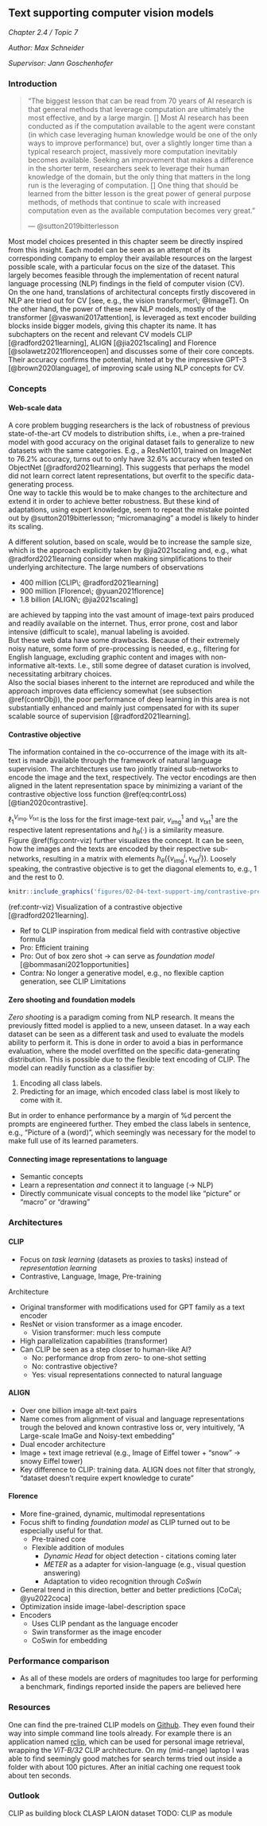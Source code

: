 ## Text supporting computer vision models

*Chapter 2.4 / Topic 7*

*Author: Max Schneider*

*Supervisor: Jann Goschenhofer*

### Introduction

> "The biggest lesson that can be read from 70 years of AI research is that general methods that leverage computation are ultimately the most effective, and by a large margin.
> [\ldots] Most AI research has been conducted as if the computation available to the agent were constant (in which case leveraging human knowledge would be one of the only ways to improve performance) but, over a slightly longer time than a typical research project, massively more computation inevitably becomes available.
> Seeking an improvement that makes a difference in the shorter term, researchers seek to leverage their human knowledge of the domain, but the only thing that matters in the long run is the leveraging of computation.
> [\ldots] One thing that should be learned from the bitter lesson is the great power of general purpose methods, of methods that continue to scale with increased computation even as the available computation becomes very great."
>
> --- @sutton2019bitterlesson

Most model choices presented in this chapter seem be directly inspired from this insight.
Each model can be seen as an attempt of its corresponding company to employ their available resources on the largest possible scale, with a particular focus on the size of the dataset.
This largely becomes feasible through the implementation of recent natural language processing (NLP) findings <!-- TODO: reference to Cem --> in the field of computer vision (CV). \
On the one hand, translations of architectural concepts firstly discovered in NLP are tried out for CV [see, e.g., the vision transformer\; @ImageT]. <!-- TODO: reference to Vladana -->
On the other hand, the power of these new NLP models, mostly of the transformer [@vaswani2017attention], is leveraged as text encoder building blocks inside bigger models, giving this chapter its name.
It has subchapters on the recent and relevant CV models CLIP [@radford2021learning], ALIGN [@jia2021scaling] and Florence [@solawetz2021florenceopen] and discusses some of their core concepts.
Their accuracy confirms the potential, hinted at by the impressive GPT-3 [@brown2020language], of improving scale using NLP concepts for CV.

### Concepts

#### Web-scale data

A core problem bugging researchers is the lack of robustness of previous state-of-the-art CV models to distribution shifts, i.e., when a pre-trained model with good accuracy on the original dataset fails to generalize to new datasets with the same categories.
E.g., a ResNet101, trained on ImageNet to 76.2% accuracy, turns out to only have 32.6% accuracy when tested on ObjectNet [@radford2021learning].
This suggests that perhaps the model did not learn correct latent representations, but overfit to the specific data-generating process. \
One way to tackle this would be to make changes to the architecture and extend it in order to achieve better robustness.
But these kind of adaptations, using expert knowledge, seem to repeat the mistake pointed out by @sutton2019bitterlesson; "micromanaging" a model is likely to hinder its scaling.
<!-- E.g., introducing long short term memory to recurrent neural networks (RNN) improved them in the short term, but made them more computationally expensive, while not solving their core problem of poor parallelization, which resulted in it being outcompeted by the heavily parallelizable transformer architecture. | Is this really true?-->

A different solution, based on scale, would be to increase the sample size, which is the approach explicitly taken by @jia2021scaling and, e.g., what @radford2021learning consider when making simplifications to their underlying architecture.
The large numbers of observations

* 400 million [CLIP\; @radford2021learning]
* 900 million [Florence\; @yuan2021florence]
* 1.8 billion [ALIGN\; @jia2021scaling]

are achieved by tapping into the vast amount of image-text pairs produced and readily available on the internet.
Thus, error prone, cost and labor intensive (difficult to scale), manual labeling is avoided. \
But these web data have some<!-- kind of heavy --> drawbacks.
Because of their extremely noisy nature, some form of pre-processing is needed, e.g., filtering for English language, excluding graphic content and images with non-informative alt-texts.
I.e., still some degree of dataset curation is involved, necessitating arbitrary choices. \
Also the social biases inherent to the internet are reproduced and while the approach improves data efficiency somewhat (see subsection \@ref(contrObj)), the poor performance of deep learning in this area is not substantially enhanced and mainly just compensated for with its super scalable source of supervision [@radford2021learning].

<!-- TODO: Other chapters discussing web-scale data? -->

#### Contrastive objective {#contrObj}

The information contained in the co-occurrence of the image with its alt-text is made available through the framework of natural language supervision.
The architectures use two jointly trained sub-networks to encode the image and the text, respectively.
The vector encodings are then aligned in the latent representation space by minimizing a variant of the contrastive objective loss function \@ref(eq:contrLoss) [@tian2020contrastive].

\begin{equation}
  \ell_1^{V_\text{img}, V_\text{txt}} = - \underset{\{v_\text{img}^1, v_\text{txt}^1, \ldots, v_\text{txt}^N\}}{\mathbb{E}} \left( \log \frac{h_\theta(\{v_\text{img}^1,v_\text{txt}^1\})}{h_\theta(\{v_\text{img}^1,v_\text{txt}^1\}) + \sum_{k=2}^N h_\theta(\{v_\text{img}^1, v_\text{txt}^k\})} \right)
  (\#eq:contrLoss)
\end{equation}

$\ell_1^{V_\text{img}, V_\text{txt}}$ is the loss for the first image-text pair, $v_\text{img}^1$ and $v_\text{txt}^1$ are the respective latent representations and $h_\theta(\cdot)$ is a similarity measure. \
Figure \@ref(fig:contr-viz) further visualizes the concept.
It can be seen, how the images and the texts are encoded by their respective sub-networks, resulting in a matrix with elements $h_\theta(\{v_\text{img}^i,v_\text{txt}^j\})$.
Loosely speaking, the contrastive objective is to get the diagonal elements to, e.g., 1 and the rest to 0.

```r
knitr::include_graphics('figures/02-04-text-support-img/contrastive-pre-training.png')
```
(ref:contr-viz) Visualization of a contrastive objective [@radford2021learning].

<!-- CONTINUE: training in latent space vs target space -->

* Ref to CLIP inspiration from medical field with contrastive objective formula
* Pro: Efficient training <!-- citation e.g., ALIGN -->
* Pro: Out of box zero shot -> can serve as _foundation model_ [@bommasani2021opportunities] <!-- ref to zero shot chapter -->
* Contra: No longer a generative model, e.g., no flexible caption generation, see CLIP Limitations

#### Zero shooting and foundation models

<!-- But language models like BERT and GPT-3 have a big impact on another aspect of their field:
They become to serve as so called foundation models, future architectures use them as building blocks. (ref to foundation model paper, ref to DALLE oder so)
A trend which is observable for this new wave of CV models, too.
They show a large potential to be the CV counterparts to NLP foundation models. (ref Florence paper, ref models using CLIP as image encoder) -->

_Zero shooting_ is a paradigm coming from NLP research.
It means the previously fitted model is applied to a new, unseen dataset.
In a way each dataset can be seen as a different task and used to evaluate the models ability to perform it.
<!-- TODO: Name some datasets and their associated tasks. -->
This is done in order to avoid a bias in performance evaluation, where the model overfitted on the specific data-generating distribution.
<!-- TODO: Look up perfomance gain. -->
This is possible due to the flexible text encoding of CLIP.
<!-- TODO: Explain this better. -->
The model can readily function as a classifier by:

  1. Encoding all class labels.
  1. Predicting for an image, which encoded class label is most likely to come with it.

But in order to enhance performance by a margin of %d percent the prompts are engineered further.
They embed the class labels in sentence, e.g., "Picture of a (word)", which seemingly was necessary for the model to make full use of its learned parameters.

#### Connecting image representations to language

* Semantic concepts
* Learn a representation _and_ connect it to language (-> NLP)
* Directly communicate visual concepts to the model like "picture" or "macro" or "drawing"

### Architectures

#### CLIP

<!-- Making use of their available resources and the aggressive parallelization capabilities of transformer architectures. -->
<!-- Intro -->
* Focus on _task learning_ (datasets as proxies to tasks) instead of _representation learning_
* Contrastive, Language, Image, Pre-training

Architecture

* Original transformer with modifications used for GPT family as a text encoder
* ResNet or vision transformer as a image encoder.
  * Vision transformer: much less compute
* High parallelization capabilities (transformer)
* Can CLIP be seen as a step closer to human-like AI?
  * No: performance drop from zero- to one-shot setting
  * No: contrastive objective?
  * Yes: visual representations connected to natural language

#### ALIGN

<!-- Intro -->
* Over one billion image alt-text pairs
* Name comes from alignment of visual and language representations trough the beloved and known contrastive loss or, very intuitively, "A Large-scale ImaGe and Noisy-text embedding"
* Dual encoder architecture
* Image + text image retrieval (e.g., Image of Eiffel tower + "snow" -> snowy Eiffel tower)
* Key difference to CLIP: training data. ALIGN does not filter that strongly, "dataset doesn't require expert knowledge to curate"

<!-- TODO: ALIGN doesn't filter data as strongly -->

#### Florence

<!-- Intro -->
<!-- Object detection vs scene level -->
* More fine-grained, dynamic, multimodal representations
* Focus shift to finding _foundation model_ as CLIP turned out to be especially useful for that.
  * Pre-trained core
  * Flexible addition of modules
    * _Dynamic Head_ for object detection - citations coming later
    * _METER_ as a adapter for vision-language (e.g., visual question answering)
    * Adaptation to video recognition through _CoSwin_
* General trend in this direction, better and better predictions [CoCa\; @yu2022coca]
* Optimization inside image-label-description space
* Encoders
  * Uses CLIP pendant as the language encoder
  * Swin transformer as the image encoder
  * CoSwin for embedding

### Performance comparison

* As all of these models are orders of magnitudes too large for performing a benchmark, findings reported inside the papers are believed here
<!-- TODO: Other comparisons -->

### Resources

One can find the pre-trained CLIP models on [Github](https://github.com/openai/CLIP).
They even found their way into simple command line tools already.
For example there is an application named [rclip](https://github.com/yurijmikhalevich/rclip), which can be used for personal image retrieval, wrapping the _ViT-B/32_ CLIP architecture.
On my (mid-range) laptop I was able to find seemingly good matches for search terms tried out inside a folder with about 100 pictures.
After an initial caching one request took about ten seconds.
<!-- TODO: Look up if data if available -->

### Outlook

CLIP as building block
CLASP
LAION dataset
TODO: CLIP as module
